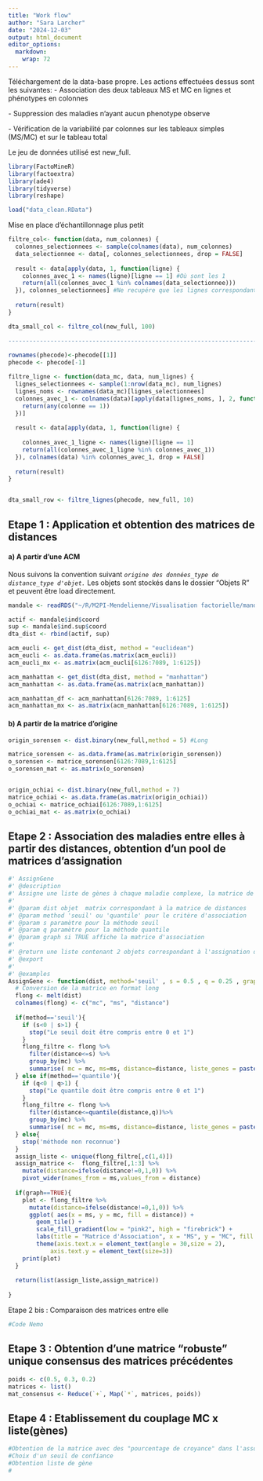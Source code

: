 ```yaml
---
title: "Work flow"
author: "Sara Larcher"
date: "2024-12-03"
output: html_document
editor_options: 
  markdown: 
    wrap: 72
---
```


Téléchargement de la data-base propre. Les actions effectuées dessus
sont les suivantes: - Association des deux tableaux MS et MC en lignes
et phénotypes en colonnes

\- Suppression des maladies n'ayant aucun phenotype observe

\- Vérification de la variabilité par colonnes sur les tableaux simples
(MS/MC) et sur le tableau total

Le jeu de données utilisé est new_full.

```r
library(FactoMineR)
library(factoextra)
library(ade4) 
library(tidyverse)
library(reshape)

load("data_clean.RData")
```

Mise en place d'échantillonnage plus petit

```r
filtre_col<- function(data, num_colonnes) {
  colonnes_selectionnees <- sample(colnames(data), num_colonnes)
  data_selectionnee <- data[, colonnes_selectionnees, drop = FALSE]
  
  result <- data[apply(data, 1, function(ligne) {
    colonnes_avec_1 <- names(ligne)[ligne == 1] #Où sont les 1
    return(all(colonnes_avec_1 %in% colnames(data_selectionnee)))
  }), colonnes_selectionnees] #Ne recupére que les lignes correspondantes 
  
  return(result)
}

dta_small_col <- filtre_col(new_full, 100)

--------------------------------------------------------------------------
  
rownames(phecode)<-phecode[[1]]
phecode <- phecode[-1]

filtre_ligne <- function(data_mc, data, num_lignes) {
  lignes_selectionnees <- sample(1:nrow(data_mc), num_lignes)
  lignes_noms <- rownames(data_mc)[lignes_selectionnees]  
  colonnes_avec_1 <- colnames(data)[apply(data[lignes_noms, ], 2, function(colonne) {
    return(any(colonne == 1))
  })]
  
  result <- data[apply(data, 1, function(ligne) {
    
    colonnes_avec_1_ligne <- names(ligne)[ligne == 1]
    return(all(colonnes_avec_1_ligne %in% colonnes_avec_1))
  }), colnames(data) %in% colonnes_avec_1, drop = FALSE]
  
  return(result)
}


dta_small_row <- filtre_lignes(phecode, new_full, 10)
```

## Etape 1 : Application et obtention des matrices de distances

#### a) A partir d'une ACM

Nous suivons la convention suivant
*`origine des données_type de distance_type d'objet.`* Les objets sont
stockés dans le dossier "Objets R" et peuvent être load directement.

```r
mandale <- readRDS("~/R/M2PI-Mendelienne/Visualisation factorielle/mandale.rds")

actif <- mandale$ind$coord
sup <- mandale$ind.sup$coord
dta_dist <- rbind(actif, sup)

acm_eucli <- get_dist(dta_dist, method = "euclidean")
acm_eucli <- as.data.frame(as.matrix(acm_eucli))
acm_eucli_mx <- as.matrix(acm_eucli[6126:7089, 1:6125])

acm_manhattan <- get_dist(dta_dist, method = "manhattan")
acm_manhattan <- as.data.frame(as.matrix(acm_manhattan))

acm_manhattan_df <- acm_manhattan[6126:7089, 1:6125]
acm_manhattan_mx <- as.matrix(acm_manhattan[6126:7089, 1:6125])
```

#### b) A partir de la matrice d'origine

```r
origin_sorensen <- dist.binary(new_full,method = 5) #Long 

matrice_sorensen <- as.data.frame(as.matrix(origin_sorensen))
o_sorensen <- matrice_sorensen[6126:7089,1:6125]
o_sorensen_mat <- as.matrix(o_sorensen)


origin_ochiai <- dist.binary(new_full,method = 7)
matrice_ochiai <- as.data.frame(as.matrix(origin_ochiai))
o_ochiai <- matrice_ochiai[6126:7089,1:6125]
o_ochiai_mat <- as.matrix(o_ochiai)
```

## Etape 2 : Association des maladies entre elles à partir des distances, obtention d’un pool de matrices d’assignation

```r
#' AssignGene
#' @description
#' Assigne une liste de gènes à chaque maladie complexe, la matrice de distances a en colonne les ms et en ligne les mc
#'
#' @param dist objet  matrix correspondant à la matrice de distances
#' @param method 'seuil' ou 'quantile' pour le critère d'association
#' @param s paramètre pour la méthode seuil
#' @param q paramètre pour la méthode quantile
#' @param graph si TRUE affiche la matrice d'association
#'
#' @return une liste contenant 2 objets correspondant à l'assignation d'une liste de gènes par maladie et la matrice d'assignation
#' @export
#'
#' @examples
AssignGene <- function(dist, method='seuil' , s = 0.5 , q = 0.25 , graph = TRUE){
  # Conversion de la matrice en format long
  flong <- melt(dist)
  colnames(flong) <- c("mc", "ms", "distance")
  
  if(method=='seuil'){
    if (s<0 | s>1) {
      stop("Le seuil doit être compris entre 0 et 1")
    }
    flong_filtre <- flong %>% 
      filter(distance<=s) %>% 
      group_by(mc) %>% 
      summarise( mc = mc, ms=ms, distance=distance, liste_genes = paste(ms,collapse = " ; "),.groups = 'drop')
  } else if(method=='quantile'){
    if (q<0 | q>1) {
      stop("Le quantile doit être compris entre 0 et 1")
    }
    flong_filtre <- flong %>% 
      filter(distance<=quantile(distance,q))%>% 
      group_by(mc) %>% 
      summarise( mc = mc, ms=ms, distance=distance, liste_genes = paste(ms,collapse = " ; "),.groups = 'drop')
  } else{
    stop('méthode non reconnue')
  }
  assign_liste <- unique(flong_filtre[,c(1,4)])
  assign_matrice <-  flong_filtre[,1:3] %>% 
    mutate(distance=ifelse(distance!=0,1,0)) %>% 
    pivot_wider(names_from = ms,values_from = distance) 
  
  if(graph==TRUE){
    plot <- flong_filtre %>% 
      mutate(distance=ifelse(distance!=0,1,0)) %>% 
      ggplot( aes(x = ms, y = mc, fill = distance)) +
        geom_tile() +
        scale_fill_gradient(low = "pink2", high = "firebrick") +
        labs(title = "Matrice d'Association", x = "MS", y = "MC", fill = "Distance")+
        theme(axis.text.x = element_text(angle = 30,size = 2),
            axis.text.y = element_text(size=3))
    print(plot)
  }
  
  return(list(assign_liste,assign_matrice))
  
}

```

Etape 2 bis : Comparaison des matrices entre elle

```r
#Code Nemo 
```

## Etape 3 : Obtention d'une matrice "robuste" unique consensus des matrices précédentes

```r
poids <- c(0.5, 0.3, 0.2)
matrices <- list()
mat_consensus <- Reduce(`+`, Map(`*`, matrices, poids))
```

## Etape 4 : Etablissement du couplage MC x liste(gènes)

```r
#Obtention de la matrice avec des "pourcentage de croyance" dans l'association 
#Choix d'un seuil de confiance 
#Obtention liste de gène 
#
```

